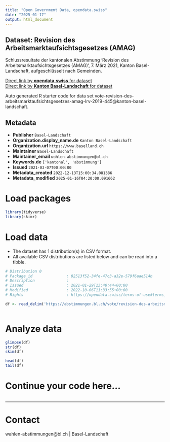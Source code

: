 ```yaml
---
title: "Open Government Data, opendata.swiss"
date: "2025-01-17"
output: html_document
---
```


## Dataset: Revision des Arbeitsmarktaufsichtsgesetzes (AMAG)

Schlussresultate der kantonalen Abstimmung 'Revision des Arbeitsmarktaufsichtsgesetzes (AMAG)', 7. März 2021, Kanton Basel-Landschaft, aufgeschlüsselt nach Gemeinden.

[Direct link by **opendata.swiss** for dataset](https://opendata.swiss/de/dataset/revision-des-arbeitsmarktaufsichtsgesetzes-amag)<br>
[Direct link by **Kanton Basel-Landschaft** for dataset](https://abstimmungen.bl.ch/vote/revision-des-arbeitsmarktaufsichtsgesetzes-amag-lrv-2019-445/data)

Auto generated R starter code for data set vote-revision-des-arbeitsmarktaufsichtsgesetzes-amag-lrv-2019-445@kanton-basel-landschaft.

## Metadata

- **Publisher** `Basel-Landschaft`
- **Organization.display_name.de** `Kanton Basel-Landschaft`
- **Organization.url** `https://www.baselland.ch`
- **Maintainer** `Basel-Landschaft`
- **Maintainer_email** `wahlen-abstimmungen@bl.ch`
- **Keywords.de** `['kantonal', 'abstimmung']`
- **Issued** `2021-03-07T00:00:00`
- **Metadata_created** `2022-12-13T15:00:34.081386`
- **Metadata_modified** `2025-01-16T04:20:00.091662`


# Load packages

```r

library(tidyverse)
library(skimr)

```

# Load data

-   The dataset has 1 distribution(s) in CSV format.
-   All available CSV distributions are listed below and can be read into a tibble.

```r

# Distribution 0
# Package_id               : 82513f52-34fe-47c3-a32e-579f6aae514b
# Description              : 
# Issued                   : 2021-01-29T13:40:44+00:00
# Modified                 : 2022-10-06T11:33:55+00:00
# Rights                   : https://opendata.swiss/terms-of-use#terms_by

df <- read_delim('https://abstimmungen.bl.ch/vote/revision-des-arbeitsmarktaufsichtsgesetzes-amag-lrv-2019-445/data-csv')



```

# Analyze data

```r

glimpse(df)
str(df)
skim(df)

head(df)
tail(df)

```

# Continue your code here...

```r

```

------------------------------------------------------------------------

# Contact

wahlen-abstimmungen@bl.ch | Basel-Landschaft

